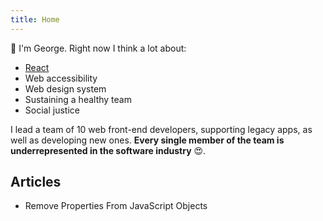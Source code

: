 ```yaml
---
title: Home
---
```



👋 I'm George. Right now I think a lot about:

- [React][]
- Web accessibility
- Web design system
- Sustaining a healthy team
- Social justice

I lead a team of 10 web front-end developers, supporting legacy apps, as well as
developing new ones. **Every single member of the team is underrepresented in
the software industry** 😍.

## Articles

<ul>
  <li>
    <Link to="/articles/remove-unwanted-properties/">
      Remove Properties From JavaScript Objects
    </Link>
  </li>
</ul>

[react]: https://reactjs.org
